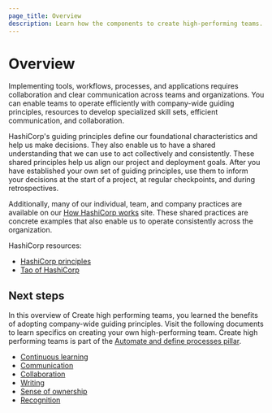 ```yaml
---
page_title: Overview
description: Learn how the components to create high-performing teams.
---
```


# Overview

Implementing tools, workflows, processes, and applications requires collaboration and clear communication across teams and organizations. You can enable teams to operate efficiently with company-wide guiding principles, resources to develop specialized skill sets, efficient communication, and collaboration.

HashiCorp's guiding principles define our foundational characteristics and help us make decisions. They also enable us to have a shared understanding that we can use to act collectively and consistently. These shared principles help us align our project and deployment goals. After you have established your own set of guiding principles, use them to inform your decisions at the start of a project, at regular checkpoints, and during retrospectives.

Additionally, many of our individual, team, and company practices are available on our [How HashiCorp works](https://works.hashicorp.com/) site. These shared practices are concrete examples that also enable us to operate consistently across the organization.

HashiCorp resources:

- [HashiCorp principles](https://www.hashicorp.com/company/principles)
- [Tao of HashiCorp](https://www.hashicorp.com/en/tao-of-hashicorp)

## Next steps

In this overview of Create high performing teams, you learned the benefits of adopting company-wide guiding principles. Visit the following documents to learn specifics on creating your own high-performing team. Create high performing teams is part of the [Automate and define processes pillar](/well-architected-framework/automate-and-define-processes/introduction).

- [Continuous learning](/well-architected-framework/automate-and-define-processes/create-high-performing-teams/continuous-learning)
- [Communication](/well-architected-framework/automate-and-define-processes/create-high-performing-teams/communication)
- [Collaboration](/well-architected-framework/automate-and-define-processes/create-high-performing-teams/collaboration)
- [Writing](/well-architected-framework/automate-and-define-processes/create-high-performing-teams/writing)
- [Sense of ownership](/well-architected-framework/automate-and-define-processes/create-high-performing-teams/sense-of-ownership)
- [Recognition](/well-architected-framework/automate-and-define-processes/create-high-performing-teams/recognition)
